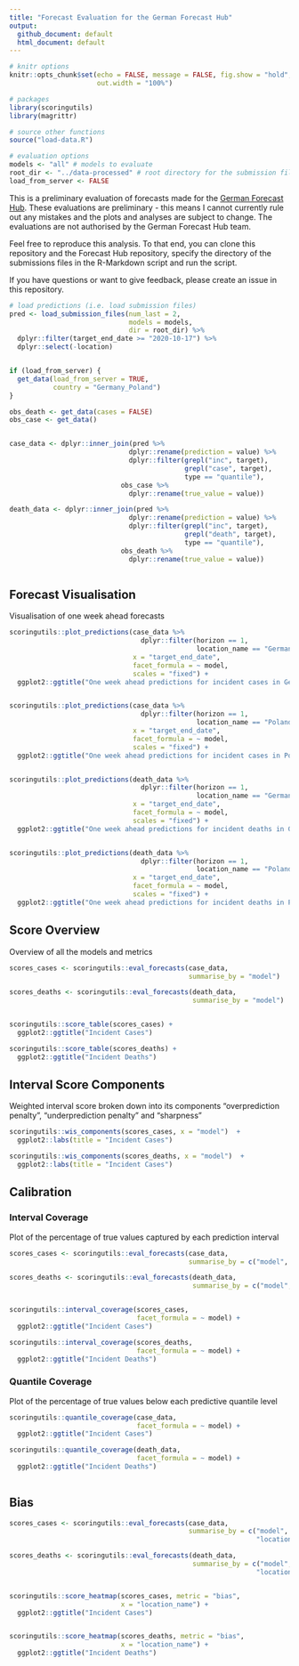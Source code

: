 ```yaml
---
title: "Forecast Evaluation for the German Forecast Hub"
output: 
  github_document: default
  html_document: default
---
```


  
```r
# knitr options
knitr::opts_chunk$set(echo = FALSE, message = FALSE, fig.show = "hold", 
                      out.width = "100%")

# packages
library(scoringutils)
library(magrittr)

# source other functions
source("load-data.R")

# evaluation options
models <- "all" # models to evaluate
root_dir <- "../data-processed" # root directory for the submission files
load_from_server <- FALSE

```

This is a preliminary evaluation of forecasts made for the [German Forecast Hub](https://github.com/KITmetricslab/covid19-forecast-hub-de). These evaluations are preliminary - this means I cannot currently rule out any mistakes and the plots and analyses are subject to change. The evaluations are not authorised by the German Forecast Hub team. 

Feel free to reproduce this analysis. To that end, you can clone this repository and the Forecast Hub repository, specify the directory of the submissions files in the R-Markdown script and run the script. 

If you have questions or want to give feedback, please create an issue in this repository. 

```r

# load predictions (i.e. load submission files)
pred <- load_submission_files(num_last = 2,
                              models = models,
                              dir = root_dir) %>%
  dplyr::filter(target_end_date >= "2020-10-17") %>%
  dplyr::select(-location)


if (load_from_server) {
  get_data(load_from_server = TRUE, 
           country = "Germany_Poland")
}

obs_death <- get_data(cases = FALSE)
obs_case <- get_data()


case_data <- dplyr::inner_join(pred %>%
                              dplyr::rename(prediction = value) %>%
                              dplyr::filter(grepl("inc", target),
                                            grepl("case", target),
                                            type == "quantile"),
                            obs_case %>%
                              dplyr::rename(true_value = value))

death_data <- dplyr::inner_join(pred %>%
                              dplyr::rename(prediction = value) %>%
                              dplyr::filter(grepl("inc", target),
                                            grepl("death", target),
                                            type == "quantile"),
                            obs_death %>%
                              dplyr::rename(true_value = value))



```


## Forecast Visualisation

Visualisation of one week ahead forecasts

``` r
scoringutils::plot_predictions(case_data %>%
                                 dplyr::filter(horizon == 1, 
                                               location_name == "Germany"),
                               x = "target_end_date", 
                               facet_formula = ~ model, 
                               scales = "fixed") + 
  ggplot2::ggtitle("One week ahead predictions for incident cases in Germany")


scoringutils::plot_predictions(case_data %>%
                                 dplyr::filter(horizon == 1, 
                                               location_name == "Poland"),
                               x = "target_end_date", 
                               facet_formula = ~ model, 
                               scales = "fixed") + 
  ggplot2::ggtitle("One week ahead predictions for incident cases in Poland")


scoringutils::plot_predictions(death_data %>%
                                 dplyr::filter(horizon == 1, 
                                               location_name == "Germany"),
                               x = "target_end_date", 
                               facet_formula = ~ model, 
                               scales = "fixed") + 
  ggplot2::ggtitle("One week ahead predictions for incident deaths in Germany")


scoringutils::plot_predictions(death_data %>%
                                 dplyr::filter(horizon == 1, 
                                               location_name == "Poland"),
                               x = "target_end_date", 
                               facet_formula = ~ model, 
                               scales = "fixed") + 
  ggplot2::ggtitle("One week ahead predictions for incident deaths in Poland")

```



## Score Overview

Overview of all the models and metrics

``` r
scores_cases <- scoringutils::eval_forecasts(case_data,
                                             summarise_by = "model")

scores_deaths <- scoringutils::eval_forecasts(death_data,
                                              summarise_by = "model")


scoringutils::score_table(scores_cases) + 
  ggplot2::ggtitle("Incident Cases")

scoringutils::score_table(scores_deaths) +
  ggplot2::ggtitle("Incident Deaths")


```

## Interval Score Components

Weighted interval score broken down into its components "overprediction penalty", 
"underprediction penalty" and "sharpness"

``` r
scoringutils::wis_components(scores_cases, x = "model")  +
  ggplot2::labs(title = "Incident Cases")

scoringutils::wis_components(scores_deaths, x = "model")  +
  ggplot2::labs(title = "Incident Cases")
```


## Calibration

### Interval Coverage
Plot of the percentage of true values captured by each prediction interval

``` r
scores_cases <- scoringutils::eval_forecasts(case_data,
                                             summarise_by = c("model", "range"))

scores_deaths <- scoringutils::eval_forecasts(death_data,
                                              summarise_by = c("model", "range"))


scoringutils::interval_coverage(scores_cases, 
                                facet_formula = ~ model) + 
  ggplot2::ggtitle("Incident Cases")

scoringutils::interval_coverage(scores_deaths, 
                                facet_formula = ~ model) +
  ggplot2::ggtitle("Incident Deaths")


```



### Quantile Coverage
Plot of the percentage of true values below each predictive quantile level

``` r

scoringutils::quantile_coverage(case_data, 
                                facet_formula = ~ model) +
  ggplot2::ggtitle("Incident Cases")

scoringutils::quantile_coverage(death_data, 
                                facet_formula = ~ model) +
  ggplot2::ggtitle("Incident Deaths")
  
```


## Bias 

``` r

scores_cases <- scoringutils::eval_forecasts(case_data,
                                             summarise_by = c("model", 
                                                              "location_name"))

scores_deaths <- scoringutils::eval_forecasts(death_data,
                                              summarise_by = c("model", 
                                                              "location_name"))


scoringutils::score_heatmap(scores_cases, metric = "bias", 
                            x = "location_name") +
  ggplot2::ggtitle("Incident Cases")


scoringutils::score_heatmap(scores_deaths, metric = "bias", 
                            x = "location_name") +
  ggplot2::ggtitle("Incident Deaths")

```




